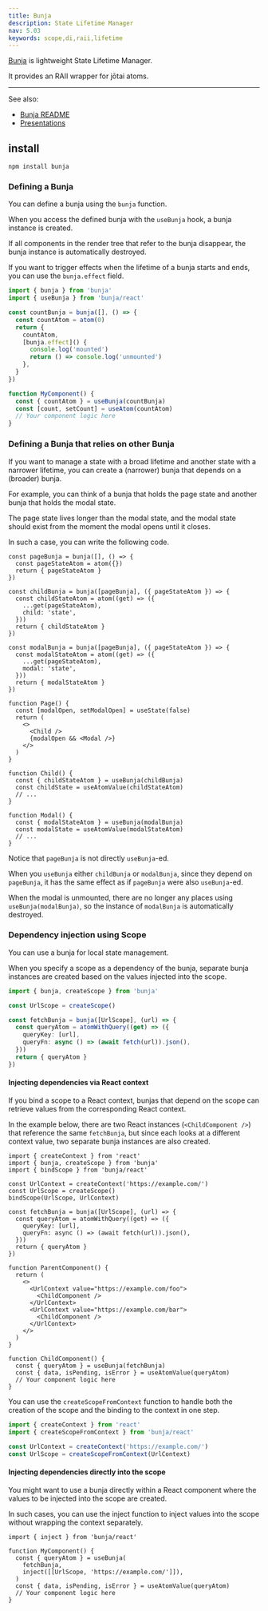 ```yaml
---
title: Bunja
description: State Lifetime Manager
nav: 5.03
keywords: scope,di,raii,lifetime
---
```


[Bunja](https://github.com/disjukr/bunja) is lightweight State Lifetime Manager.

It provides an RAII wrapper for jōtai atoms.

---

See also:

- [Bunja README](https://github.com/disjukr/bunja/blob/main/README.md)
- [Presentations](https://github.com/disjukr/bunja/tree/main/presentations)

## install

```
npm install bunja
```

### Defining a Bunja

You can define a bunja using the `bunja` function.

When you access the defined bunja with the `useBunja` hook, a bunja instance is created.

If all components in the render tree that refer to the bunja disappear, the bunja instance is automatically destroyed.

If you want to trigger effects when the lifetime of a bunja starts and ends, you can use the `bunja.effect` field.

```ts
import { bunja } from 'bunja'
import { useBunja } from 'bunja/react'

const countBunja = bunja([], () => {
  const countAtom = atom(0)
  return {
    countAtom,
    [bunja.effect]() {
      console.log('mounted')
      return () => console.log('unmounted')
    },
  }
})

function MyComponent() {
  const { countAtom } = useBunja(countBunja)
  const [count, setCount] = useAtom(countAtom)
  // Your component logic here
}
```

### Defining a Bunja that relies on other Bunja

If you want to manage a state with a broad lifetime and another state with a narrower lifetime, you can create a (narrower) bunja that depends on a (broader) bunja.

For example, you can think of a bunja that holds the page state and another bunja that holds the modal state.

The page state lives longer than the modal state, and the modal state should exist from the moment the modal opens until it closes.

In such a case, you can write the following code.

```tsx
const pageBunja = bunja([], () => {
  const pageStateAtom = atom({})
  return { pageStateAtom }
})

const childBunja = bunja([pageBunja], ({ pageStateAtom }) => {
  const childStateAtom = atom((get) => ({
    ...get(pageStateAtom),
    child: 'state',
  }))
  return { childStateAtom }
})

const modalBunja = bunja([pageBunja], ({ pageStateAtom }) => {
  const modalStateAtom = atom((get) => ({
    ...get(pageStateAtom),
    modal: 'state',
  }))
  return { modalStateAtom }
})

function Page() {
  const [modalOpen, setModalOpen] = useState(false)
  return (
    <>
      <Child />
      {modalOpen && <Modal />}
    </>
  )
}

function Child() {
  const { childStateAtom } = useBunja(childBunja)
  const childState = useAtomValue(childStateAtom)
  // ...
}

function Modal() {
  const { modalStateAtom } = useBunja(modalBunja)
  const modalState = useAtomValue(modalStateAtom)
  // ...
}
```

Notice that `pageBunja` is not directly `useBunja`-ed.

When you `useBunja` either `childBunja` or `modalBunja`, since they depend on `pageBunja`, it has the same effect as if `pageBunja` were also `useBunja`-ed.

When the modal is unmounted, there are no longer any places using `useBunja(modalBunja)`, so the instance of `modalBunja` is automatically destroyed.

### Dependency injection using Scope

You can use a bunja for local state management.

When you specify a scope as a dependency of the bunja, separate bunja instances are created based on the values injected into the scope.

```ts
import { bunja, createScope } from 'bunja'

const UrlScope = createScope()

const fetchBunja = bunja([UrlScope], (url) => {
  const queryAtom = atomWithQuery((get) => ({
    queryKey: [url],
    queryFn: async () => (await fetch(url)).json(),
  }))
  return { queryAtom }
})
```

#### Injecting dependencies via React context

If you bind a scope to a React context, bunjas that depend on the scope can retrieve values from the corresponding React context.

In the example below, there are two React instances (`<ChildComponent />`) that reference the same `fetchBunja`, but since each looks at a different context value, two separate bunja instances are also created.

```tsx
import { createContext } from 'react'
import { bunja, createScope } from 'bunja'
import { bindScope } from 'bunja/react'

const UrlContext = createContext('https://example.com/')
const UrlScope = createScope()
bindScope(UrlScope, UrlContext)

const fetchBunja = bunja([UrlScope], (url) => {
  const queryAtom = atomWithQuery((get) => ({
    queryKey: [url],
    queryFn: async () => (await fetch(url)).json(),
  }))
  return { queryAtom }
})

function ParentComponent() {
  return (
    <>
      <UrlContext value="https://example.com/foo">
        <ChildComponent />
      </UrlContext>
      <UrlContext value="https://example.com/bar">
        <ChildComponent />
      </UrlContext>
    </>
  )
}

function ChildComponent() {
  const { queryAtom } = useBunja(fetchBunja)
  const { data, isPending, isError } = useAtomValue(queryAtom)
  // Your component logic here
}
```

You can use the `createScopeFromContext` function to handle both the creation of the scope and the binding to the context in one step.

```ts
import { createContext } from 'react'
import { createScopeFromContext } from 'bunja/react'

const UrlContext = createContext('https://example.com/')
const UrlScope = createScopeFromContext(UrlContext)
```

#### Injecting dependencies directly into the scope

You might want to use a bunja directly within a React component where the values to be injected into the scope are created.

In such cases, you can use the inject function to inject values into the scope without wrapping the context separately.

```tsx
import { inject } from 'bunja/react'

function MyComponent() {
  const { queryAtom } = useBunja(
    fetchBunja,
    inject([[UrlScope, 'https://example.com/']]),
  )
  const { data, isPending, isError } = useAtomValue(queryAtom)
  // Your component logic here
}
```
